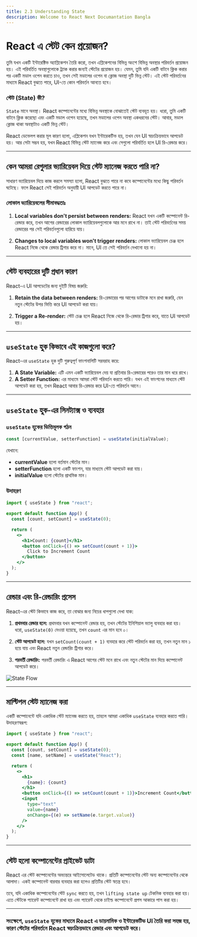 ```yaml
---
title: 2.3 Understanding State
description: Welcome to React Next Documantation Bangla
---
```


## <h1 className="bg-gradient-to-r from-blue-500 to-purple-500 inline-block text-transparent bg-clip-text text-3xl pt-2">React এ স্টেট কেন প্রয়োজন?</h1>

তুমি যখন একটি ইন্টারেক্টিভ অ্যাপ্লিকেশন তৈরি করো, তখন এপ্লিকেশনের বিভিন্ন অংশে বিভিন্ন অবস্থার পরিবর্তন প্রয়োজন হয়। এই পরিবর্তিত অবস্থাগুলোকে ট্র্যাক করার জন্যই স্টেটের প্রয়োজন হয়। যেমন, তুমি যদি একটি বাটনে ক্লিক করার পর একটি মডাল ওপেন করতে চাও, তখন সেই মডালের ওপেন বা ক্লোজ অবস্থা দুটি ভিন্ন স্টেট। এই স্টেট পরিবর্তনের মাধ্যমে React বুঝতে পারে, UI-তে কোন পরিবর্তন আনতে হবে।

### স্টেট (State) কী?

`State` মানে অবস্থা। React কম্পোনেন্টের মধ্যে বিভিন্ন অবস্থাকে বোঝাতেই স্টেট ব্যবহৃত হয়। ধরো, তুমি একটি বাটনে ক্লিক করেছো এবং একটি মডাল ওপেন হয়েছে, তখন মডালের ওপেন অবস্থা একধরনের স্টেট। আবার, মডাল ক্লোজ থাকা অবস্থাটাও একটি ভিন্ন স্টেট।

React ডেভেলপ করার মূল কারণ হলো, এপ্লিকেশন যখন ইন্টারেকটিভ হয়, তখন যেন UI স্বয়ংক্রিয়ভাবে আপডেট হয়। আর সেটা সম্ভব হয়, যখন React বিভিন্ন স্টেট ম্যানেজ করে এবং সেগুলো পরিবর্তিত হলে UI রি-রেন্ডার করে।

---

## কেন আমরা রেগুলার ভ্যারিয়েবল দিয়ে স্টেট ম্যানেজ করতে পারি না?

সাধারণ ভ্যারিয়েবল দিয়ে কাজ করলে সমস্যা হলো, React বুঝতে পারে না কবে কম্পোনেন্টের মধ্যে কিছু পরিবর্তন ঘটেছে। ফলে React সেই পরিবর্তন অনুযায়ী UI আপডেট করতে পারে না।

### লোকাল ভ্যারিয়েবলের সীমাবদ্ধতাঃ

1. **Local variables don't persist between renders:** React যখন একটি কম্পোনেন্ট রি-রেন্ডার করে, তখন আগের রেন্ডারের লোকাল ভ্যারিয়েবলগুলোকে আর মনে রাখে না। তাই স্টেট পরিবর্তনের সময় রেন্ডারের পর সেই পরিবর্তনগুলো হারিয়ে যায়।

2. **Changes to local variables won't trigger renders:** লোকাল ভ্যারিয়েবল চেঞ্জ হলে React নিজে থেকে রেন্ডার ট্রিগার করে না। মানে, UI তে সেই পরিবর্তন দেখানো হয় না।

---

## স্টেট ব্যবহারের দুটি প্রধান কারণ

React-এ UI আপডেটের জন্য দুইটি বিষয় জরুরি:

1. **Retain the data between renders:** রি-রেন্ডারের পর আগের ডাটাকে মনে রাখা জরুরি, যেন নতুন স্টেটের উপর ভিত্তি করে UI আপডেট করা যায়।

2. **Trigger a Re-render:** স্টেট চেঞ্জ হলে React নিজে থেকে রি-রেন্ডার ট্রিগার করে, যাতে UI আপডেট হয়।

---

## `useState` হুক কিভাবে এই কাজগুলো করে?

React-এর `useState` হুক দুটি গুরুত্বপূর্ণ ফাংশনালিটি সরবরাহ করে:

1. **A State Variable:** এটি এমন একটি ভ্যারিয়েবল দেয় যা প্রতিবার রি-রেন্ডারের পরেও তার মান ধরে রাখে।
2. **A Setter Function:** এর মাধ্যমে আমরা স্টেট পরিবর্তন করতে পারি। যখন এই ফাংশনের মাধ্যমে স্টেট আপডেট করা হয়, তখন React আবার রি-রেন্ডার করে UI-তে পরিবর্তন আনে।

---

## `useState` হুক-এর সিনট্যাক্স ও ব্যবহার

### `useState` হুকের ভিত্তিমূলক গঠন

```jsx
const [currentValue, setterFunction] = useState(initialValue);
```

যেখানে:

- **currentValue** হলো বর্তমান স্টেটের মান।
- **setterFunction** হলো একটি ফাংশন, যার মাধ্যমে স্টেট আপডেট করা যায়।
- **initialValue** হলো স্টেটের প্রাথমিক মান।

### উদাহরণ

```jsx
import { useState } from "react";

export default function App() {
  const [count, setCount] = useState(0);

  return (
    <>
      <h1>Count: {count}</h1>
      <button onClick={() => setCount(count + 1)}>
        Click to Increment Count
      </button>
    </>
  );
}
```

---

## রেন্ডার এবং রি-রেন্ডারিং প্রসেস

React-এর স্টেট কিভাবে কাজ করে, তা বোঝার জন্য নিচের ধাপগুলো দেখা যাক:

1. **প্রথমবার রেন্ডার হলে:** প্রথমবার যখন কম্পোনেন্ট রেন্ডার হয়, তখন স্টেটের ইনিশিয়াল ভ্যালু ব্যবহার করা হয়। ধরো, `useState(0)` দেওয়া হয়েছে, তখন `count` এর মান হবে ০।

2. **স্টেট আপডেট হলে:** যখন `setCount(count + 1)` ব্যবহার করে স্টেট পরিবর্তন করা হয়, তখন নতুন মান ১ হয়ে যায় এবং React নতুন রেন্ডারিং ট্রিগার করে।

3. **পরবর্তী রেন্ডারিং:** পরবর্তী রেন্ডারিং এ React আগের স্টেট মনে রাখে এবং নতুন স্টেটের মান দিয়ে কম্পোনেন্ট আপডেট করে।

![State Flow](../../../../public/state.svg)

---

## মাল্টিপল স্টেট ম্যানেজ করা

একটি কম্পোনেন্টে যদি একাধিক স্টেট ম্যানেজ করতে হয়, তাহলে আমরা একাধিক `useState` ব্যবহার করতে পারি। উদাহরণস্বরূপ:

```jsx
import { useState } from "react";

export default function App() {
  const [count, setCount] = useState(0);
  const [name, setName] = useState("React");

  return (
    <>
      <h1>
        {name}: {count}
      </h1>
      <button onClick={() => setCount(count + 1)}>Increment Count</button>
      <input
        type="text"
        value={name}
        onChange={(e) => setName(e.target.value)}
      />
    </>
  );
}
```

---

## স্টেট হলো কম্পোনেন্টের প্রাইভেট ডাটা

React এর স্টেট কম্পোনেন্টের অভ্যন্তরে আইসোলেটেড থাকে। প্রতিটি কম্পোনেন্টের স্টেট অন্য কম্পোনেন্টের থেকে আলাদা। একই কম্পোনেন্ট বারবার ব্যবহার করা হলেও প্রতিটির স্টেট স্বতন্ত্র হবে।

তবে, যদি একাধিক কম্পোনেন্টের স্টেট `sync` করতে হয়, তখন `lifting state up` টেকনিক ব্যবহার করা হয়। এতে স্টেটকে প্যারেন্ট কম্পোনেন্টে রাখা হয় এবং প্যারেন্ট থেকে চাইল্ড কম্পোনেন্টে প্রপস আকারে পাস করা হয়।

---

### সংক্ষেপে, `useState` হুকের মাধ্যমে React এ ডায়নামিক ও ইন্টারেকটিভ UI তৈরি করা সহজ হয়, কারণ স্টেটের পরিবর্তনে React স্বয়ংক্রিয়ভাবে রেন্ডার এবং আপডেট করে।
